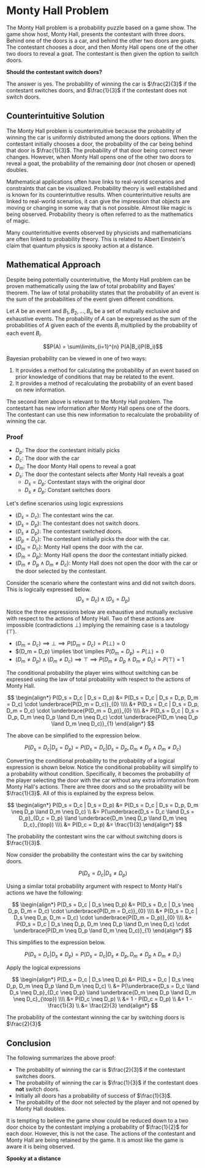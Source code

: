 # Monty Hall Problem

The Monty Hall problem is a probability puzzle based on a game show. The game show host, Monty Hall, presents the contestant with three doors. Behind one of the doors is a car, and behind the other two doors are goats. The contestant chooses a door, and then Monty Hall opens one of the other two doors to reveal a goat. The contestant is then given the option to switch doors. 

**Should the contestant switch doors?**

The answer is yes. The probability of winning the car is $\frac{2}{3}$ if the contestant switches doors, and $\frac{1}{3}$ if the contestant does not switch doors.

## Counterintuitive Solution

The Monty Hall problem is counterintuitive because the probability of winning the car is uniformly distributed among the doors options.  When the contestant initially chooses a door, the probability of the car being behind that door is $\frac{1}{3}$.  The probability of that door being correct never changes. However, when Monty Hall opens one of the other two doors to reveal a goat, the probability of the remaining door (not chosen or opened) doubles. 

Mathematical applications often have links to real-world scenarios and constraints that can be visualized.  Probability theory is well established and is known for its counterintuitive results.  When counterintuitive results are linked to real-world scenarios, it can give the impression that objects are moving or changing in some way that is not possible.  Almost like magic is being observed.  Probability theory is often referred to as the mathematics of magic. 

Many counterintuitive events observed by physicists and mathematicians are often linked to probability theory.  This is related to Albert Einstein's claim that quantum physics is spooky action at a distance.  

## Mathematical Approach

Despite being potentially counterintuitive, the Monty Hall problem can be proven mathematically using the law of total probability and Bayes' theorem.  The law of total probability states that the probability of an event is the sum of the probabilities of the event given different conditions.  

Let $A$ be an event and $B_1, B_2, ..., B_n$ be a set of mutually exclusive and exhaustive events.  The probability of $A$ can be expressed as the sum of the probabilities of $A$ given each of the events $B_i$ multiplied by the probability of each event $B_i$.

$$P(A) = \sum\limits_{i=1}^{n} P(A|B_i)P(B_i)$$

Bayesian probability can be viewed in one of two ways:

1. It provides a method for calculating the probabiliby of an event based on prior knowledge of conditions that may be related to the event.  
2. It provides a method of recalculating the probability of an event based on new information.

The second item above is relevant to the Monty Hall problem.  The contestant has new information after Monty Hall opens one of the doors.  The contestant can use this new information to recalculate the probability of winning the car.

### Proof

- $D_p$: The door the contestant initially picks
- $D_c$: The door with the car
- $D_m$: The door Monty Hall opens to reveal a goat
- $D_s$: The door the contestant selects after Monty Hall reveals a goat
    - $D_s = D_p$: Contestant stays with the original door
    - $D_s \neq D_p$: Constant switches doors

Let's define scenarios using logic expressions 

- $(D_s = D_c)$: The contestant wins the car.
- $( D_s = D_p)$: The contestant does not switch doors.
- $(D_s \neq D_p)$: The contestant switched doors.
- $(D_p = D_c)$: The  contestant initially picks the door with the car. 
- $(D_m = D_c)$: Monty Hall opens the door with the car.  
- $(D_m = D_p)$: Monty Hall opens the door the contestant initially picked.
- $(D_m \neq D_p \land D_m \neq D_c)$: Monty Hall does not open the door with the car or the door selected by the contestant.



Consider the scenario where the contestant wins and did not switch doors.  This is logically expressed below.
$$(D_s = D_c) \land (D_s = D_p)$$

Notice the three expressions below are exhaustive and mutually exclusive with respect to the actions of Monty Hall. Two of these actions are impossible (contradictions $\bot$) implying the remaining case is a tautology ($\top$).

- $(D_m = D_c) \implies \bot \implies P(D_m = D_c) = P(\bot) = 0$
- $(D_m = D_p) \implies \bot \implies $P(D_m = D_p) = P(\bot) = 0$
- $(D_m \neq D_p) \land (D_m \neq D_c) \implies \top \implies P(D_m \neq D_p \land D_m \neq D_c) = P(\top) =1$

The conditional probability the player wins without switching can be expressed using the law of total probability with respect to the actions of Monty Hall.

$$
\begin{align*}
P(D_s = D_c | D_s = D_p) &= P(D_s = D_c | D_s = D_p, D_m = D_c) \cdot \underbrace{P(D_m = D_c)}_{0} \\\\
    &+ P(D_s = D_c | D_s = D_p, D_m = D_c) \cdot \underbrace{P(D_m = D_p)}_{0} \\\\
    &+ P(D_s = D_c | D_s = D_p, D_m \neq D_p \land D_m \neq D_c) \cdot \underbrace{P(D_m \neq D_p \land D_m \neq D_c)}_{1}
\end{align*}
$$

The above can be simplified to the expression below.

$$P(D_s = D_c | D_s = D_p) = P(D_s = D_c | D_s = D_p, D_m \neq D_p \land D_m \neq D_c)$$

Converting the conditional probability to the probability of a logical expression is shown below.  Notice the conditional probability will simplify to a probability without condition.  Specifically, it becomes the probability of the player selecting the door with the car without any extra information from Monty Hall's actions.  There are three doors and so the probability will be $\frac{1}{3}$.  All of this is explained by the express below.

$$
\begin{align*}
P(D_s = D_c | D_s = D_p) &= P(D_s = D_c | D_s = D_p, D_m \neq D_p \land D_m \neq D_c) \\
&= P(\underbrace{D_s = D_c \land D_s = D_p}_{D_c = D_p} \land \underbrace{D_m \neq D_p \land D_m \neq D_c}_{\top}) \\\\
&= P(D_c = D_p)
&= \frac{1}{3}
\end{align*}
$$

The probability the contestant wins the car without switching doors is $\frac{1}{3}$.

Now consider the probability the contestant wins the car by switching doors.  

$$P(D_s = D_c | D_s \neq D_p)$$

Using a similar total probability argument with respect to Monty Hall's actions we have the following:

$$
\begin{align*}
P(D_s = D_c | D_s \neq D_p) &= P(D_s = D_c | D_s \neq D_p, D_m = D_c) \cdot \underbrace{P(D_m = D_c)}_{0} \\\\
    &+ P(D_s = D_c | D_s \neq D_p, D_m = D_c) \cdot \underbrace{P(D_m = D_p)}_{0} \\\\
    &+ P(D_s = D_c | D_s \neq D_p, D_m \neq D_p \land D_m \neq D_c) \cdot \underbrace{P(D_m \neq D_p \land D_m \neq D_c)}_{1}
\end{align*}
$$

This simplifies to the expression below.

$$P(D_s = D_c | D_s \neq D_p) = P(D_s = D_c | D_s \neq D_p, D_m \neq D_p \land D_m \neq D_c)$$

Apply the logical expressions

$$
\begin{align*}
P(D_s = D_c | D_s \neq D_p) &= P(D_s = D_c | D_s \neq D_p, D_m \neq D_p \land D_m \neq D_c) \\
&= P(\underbrace{D_s = D_c \land D_s \neq D_p}_{D_c \neq D_p} \land \underbrace{D_m \neq D_p \land D_m \neq D_c}_{\top}) \\\\
&= P(D_c \neq D_p) \\
&= 1 - P(D_c = D_p) \\
&= 1 - \frac{1}{3} \\
&= \frac{2}{3}
\end{align*}
$$

The probability of the contestant winning the car by switching doors is $\frac{2}{3}$



## Conclusion

The following summarizes the above proof:

* The probability of winning the car is $\frac{2}{3}$ if the contestant switches doors.
* The probability of winning the car is $\frac{1}{3}$ if the contestant does **not** switch doors.  
* Initially all doors has a probability of success of $\frac{1}{3}$.
* The probability of the door not selected by the player and not opened by Monty Hall doubles.

It is tempting to believe the game show could be reduced down to a two door choice by the contestant implying a probability of $\frac{1}{2}$ for each door.  However, this is not the case.  The actions of the contestant and Monty Hall are being retained by the game. It is amost like the game is aware it is being observed.

**Spooky at a distance**






